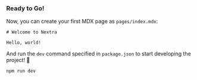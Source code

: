 ### Ready to Go!

Now, you can create your first MDX page as `pages/index.mdx`:

```mdx filename="pages/index.mdx"
# Welcome to Nextra

Hello, world!
```

And run the `dev` command specified in `package.json` to start developing the
project! 🎉

```sh npm2yarn
npm run dev
```
